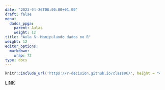 ```yaml
---
date: "2023-04-26T00:00:00+01:00"
draft: false
menu:
  dados_ppga:
    parent: Aulas
    weight: 12
title: "Aula 6: Manipulando dados no R"
weight: 12
editor_options: 
  markdown: 
    wrap: 72
type: docs
---
```



```r
knitr::include_url('https://r-decision.github.io/class06/', height = "400px")
```

[LINK](https://r-decision.github.io/class06/)




